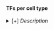 #### TFs per cell type

<details><summary>[+] <i>Description</i></summary>

*Analysis details:*

- Under contruction

*Columns:*

- Under contruction

Network version: 1.0 (Aug. 2021)

[[Download table](downloads/other/tbl_TFsPerCellType.txt.zip)]

</details>

<!-- ## TO DO : update data?-->

<!-- #### Columns:  -->
<!-- - ... -->


<!-- TFs with expression (RNA) and motif (DAR) in the cell type -->

<!-- TODO: -->
<!-- - Maybe include all expressed TFs (with "0" motifs) -->
<!-- - Remove duplicated rows in "any" and "high conf"? -->


<!-- See  "dotplot" -->